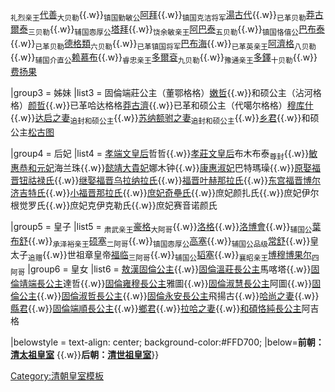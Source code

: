 {{Navbox
|name = 清太宗皇室
|title = [[皇太極|清太宗]]皇室
|titlestyle = background-color:#FFD700;
|image =
|style = width:100%;text-align:center; 
|groupstyle = text-align:center; background-color:#FFD700;
|liststyle = text-align:center;
|state = {{{state<includeonly>|collapsed</includeonly>}}}
|group1 = 父母
|list1 = 太祖高皇帝[[努尔哈赤]]{{ww}}[[孝慈高皇后 (清朝)|孝慈高皇后]]孟古哲哲<sub>追尊</sub>

|group2 = 兄弟
|list2 = <sub>广略贝勒</sub>[[褚英]]{{.w}}<sub>礼烈亲王</sub>[[代善]]<sub>大贝勒</sub>{{.w}}<sub>镇国勤敏公</sub>[[阿拜 (清朝)|阿拜]]{{.w}}<sub>镇国克洁将军</sub>[[湯古代]]{{.w}}<sub>已革贝勒</sub>[[莽古爾泰]]<sub>三贝勒</sub>{{.w}}<sub>辅国悫厚公</sub>[[塔拜]]{{.w}}<sub>饶余敏亲王</sub>[[阿巴泰]]<sub>五贝勒</sub>{{.w}}<sub>镇国恪僖公</sub>[[巴布泰]]{{.w}}<sub>已革贝勒</sub>[[德格類]]<sub>六贝勒</sub>{{.w}}<sub>已革镇国将军</sub>[[巴布海]]{{.w}}<sub>已革英亲王</sub>[[阿濟格]]<sub>八贝勒</sub>{{.w}}<sub>辅国介直公</sub>[[赖慕布]]{{.w}}<sub>睿忠亲王</sub>[[多爾袞]]<sub>九贝勒</sub>{{.w}}<sub>豫通亲王</sub>[[多鐸]]<sub>十贝勒</sub>{{.w}}[[费扬果]]

|group3 = 姊妹
|list3 = 固倫端莊公主（董鄂格格）[[端莊固倫公主|嫩哲]]{{.w}}和硕公主（沾河格格）[[嫩哲格格|颜哲]]{{.w}}已革哈达格格[[莽古濟]]{{.w}}已革和硕公主（代噶尔格格）[[穆库什]]{{.w}}[[清太祖皇五女|达启之妻]]<sub>追封和硕公主</sub>{{.w}}[[清太祖皇六女|苏纳额驸之妻]]<sub>追封和硕公主</sub>{{.w}}[[清太祖皇七女|乡君]]{{.w}}和硕公主[[松古图]]

|group4 = 后妃
|list4 = [[孝端文皇后]]哲哲{{.w}}[[孝莊文皇后]]布木布泰<sub>尊封</sub>{{.w}}[[敏惠恭和元妃]]海兰珠{{.w}}[[懿靖大貴妃]]娜木钟{{.w}}[[衍庆宫淑妃|康惠淑妃]]巴特瑪璪{{.w}}[[清太宗元妃|原娶福晋钮祜禄氏]]{{.w}}[[清太宗繼妃|继娶福晋乌拉纳拉氏]]{{.w}}[[福晋叶赫那拉氏 (清太宗)|福晋叶赫那拉氏]]{{.w}}[[扎鲁特博尔济吉特氏|东宫福晋博尔济吉特氏]]{{.w}}[[那拉庶妃 (清太宗)|小福晋那拉氏]]{{.w}}[[庶妃奇壘氏]]{{.w}}庶妃颜扎氏{{.w}}庶妃伊尔根觉罗氏{{.w}}庶妃克伊克勒氏{{.w}}庶妃赛音诺颜氏

|group5 = 皇子
|list5 = <sub>肃武亲王</sub>[[豪格]]<sub>大阿哥</sub>{{.w}}[[洛格]]{{.w}}[[洛博會]]{{.w}}<sub>辅国公</sub>[[葉布舒]]{{.w}}<sub>承泽裕亲王</sub>[[硕塞]]<sub>二阿哥</sub>{{.w}}<sub>镇国悫厚公</sub>[[高塞]]{{.w}}<sub>辅国公品级</sub>[[常舒]]{{.w}}皇太子<sub>追赠</sub>{{.w}}世祖章皇帝[[顺治帝|福临]]<sub>三阿哥</sub>{{.w}}<sub>辅国公</sub>[[韬塞]]{{.w}}<sub>襄昭亲王</sub>[[博穆博果尔]]<sub>四阿哥</sub>
|group6 = 皇女
|list6 = [[敖漢固倫公主]]{{.w}}[[固倫溫莊長公主]]馬喀塔{{.w}}[[固倫靖端長公主]]達哲{{.w}}[[固倫雍穆長公主]]雅圖{{.w}}[[固倫淑慧長公主]]阿圖{{.w}}[[清太宗第六女|固倫公主]]{{.w}}[[固倫淑哲長公主]]{{.w}}[[固倫永安長公主]]飛揚古{{.w}}[[清太宗第九女|哈尚之妻]]{{.w}}[[清太宗第十女|縣君]]{{.w}}[[固倫端順長公主]]{{.w}}[[清太宗第十二女|鄉君]]{{.w}}[[清太宗第十三女|拉哈之妻]]{{.w}}[[和碩恪純長公主]]阿吉格

|belowstyle = text-align: center; background-color:#FFD700;
|below='''前朝：[[Template:清太祖皇室|清太祖皇室]]''' {{.w}}'''后朝：[[Template:清世祖皇室|清世祖皇室]]'''}}

<noinclude>
[[Category:清朝皇室模板]]
</noinclude>